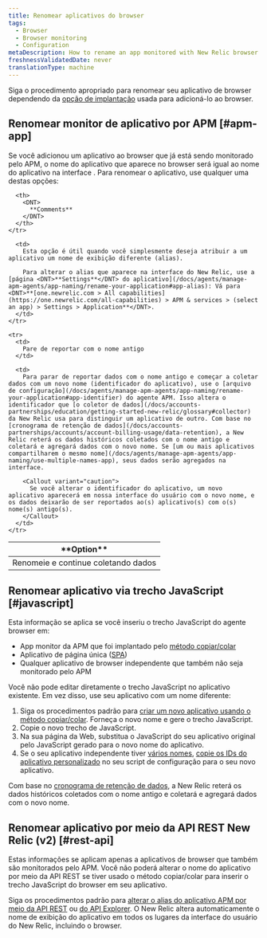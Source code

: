 ```yaml
---
title: Renomear aplicativos do browser
tags:
  - Browser
  - Browser monitoring
  - Configuration
metaDescription: How to rename an app monitored with New Relic browser monitoring.
freshnessValidatedDate: never
translationType: machine
---
```


Siga o procedimento apropriado para renomear seu aplicativo de browser dependendo da [opção de implantação](/docs/browser/new-relic-browser/installation-configuration/add-apps-new-relic-browser) usada para adicioná-lo ao browser.

## Renomear monitor de aplicativo por APM [#apm-app]

Se você adicionou um aplicativo ao browser que já está sendo monitorado pelo APM, o nome do aplicativo que aparece no browser será igual ao nome do aplicativo na interface <InlinePopover type="apm"/>. Para renomear o aplicativo, use qualquer uma destas opções:

<table>
  <thead>
    <tr>
      <th style={{ width: "200px" }}>
        <DNT>
          **Option**
        </DNT>
      </th>

      <th>
        <DNT>
          **Comments**
        </DNT>
      </th>
    </tr>
  </thead>

  <tbody>
    <tr>
      <td>
        Renomeie e continue coletando dados
      </td>

      <td>
        Esta opção é útil quando você simplesmente deseja atribuir a um aplicativo um nome de exibição diferente (alias).

        Para alterar o alias que aparece na interface do New Relic, use a [página <DNT>**Settings**</DNT> do aplicativo](/docs/agents/manage-apm-agents/app-naming/rename-your-application#app-alias): Vá para <DNT>**[one.newrelic.com > All capabilities](https://one.newrelic.com/all-capabilities) > APM & services > (select an app) > Settings > Application**</DNT>.
      </td>
    </tr>

    <tr>
      <td>
        Pare de reportar com o nome antigo
      </td>

      <td>
        Para parar de reportar dados com o nome antigo e começar a coletar dados com um novo nome (identificador do aplicativo), use o [arquivo de configuração](/docs/agents/manage-apm-agents/app-naming/rename-your-application#app-identifier) do agente APM. Isso altera o identificador que [o coletor de dados](/docs/accounts-partnerships/education/getting-started-new-relic/glossary#collector) da New Relic usa para distinguir um aplicativo de outro. Com base no [cronograma de retenção de dados](/docs/accounts-partnerships/accounts/account-billing-usage/data-retention), a New Relic reterá os dados históricos coletados com o nome antigo e coletará e agregará dados com o novo nome. Se [um ou mais aplicativos compartilharem o mesmo nome](/docs/agents/manage-apm-agents/app-naming/use-multiple-names-app), seus dados serão agregados na interface.

        <Callout variant="caution">
          Se você alterar o identificador do aplicativo, um novo aplicativo aparecerá em nossa interface do usuário com o novo nome, e os dados deixarão de ser reportados ao(s) aplicativo(s) com o(s) nome(s) antigo(s).
        </Callout>
      </td>
    </tr>
  </tbody>
</table>

## Renomear aplicativo via trecho JavaScript [#javascript]

Esta informação se aplica se você inseriu o trecho JavaScript do agente browser em:

* App monitor da APM que foi implantado pelo [método copiar/colar](/docs/browser/new-relic-browser/installation-configuration/add-apps-new-relic-browser#copy-paste-app)
* Aplicativo de página única ([SPA](/docs/browser/single-page-app-monitoring/get-started/add-apps-single-page-app-monitoring))
* Qualquer aplicativo de browser independente que também não seja monitorado pelo APM

Você não pode editar diretamente o trecho JavaScript no aplicativo existente. Em vez disso, use seu aplicativo com um nome diferente:

1. Siga os procedimentos padrão para [criar um novo aplicativo usando o método copiar/colar](/docs/browser/new-relic-browser/installation-configuration/add-apps-new-relic-browser#copy-paste-app). Forneça o novo nome e gere o trecho JavaScript.
2. Copie o novo trecho de JavaScript.
3. Na sua página da Web, substitua o JavaScript do seu aplicativo original pelo JavaScript gerado para o novo nome do aplicativo.
4. Se o seu aplicativo independente tiver [vários nomes](/docs/agents/manage-apm-agents/app-naming/use-multiple-names-app), [copie os IDs do aplicativo personalizado](/docs/browser/new-relic-browser/installation-configuration/copy-browser-monitoring-license-key-app-id) no seu script de configuração para o seu novo aplicativo.

Com base no [cronograma de retenção de dados](/docs/accounts-partnerships/accounts/account-billing-usage/data-retention), a New Relic reterá os dados históricos coletados com o nome antigo e coletará e agregará dados com o novo nome.

## Renomear aplicativo por meio da API REST New Relic (v2) [#rest-api]

Estas informações se aplicam apenas a aplicativos de browser que também são monitorados pelo APM. Você não poderá alterar o nome do aplicativo por meio da API REST se tiver usado o método copiar/colar para inserir o trecho JavaScript do browser em seu aplicativo.

Siga os procedimentos padrão para [alterar o alias do aplicativo APM por meio da API REST](/docs/apis/rest-api-v2/application-examples-v2/change-alias-your-application-v2) ou [do API Explorer](https://rpm.newrelic.com/api/explore/applications/update). O New Relic altera automaticamente o nome de exibição do aplicativo em todos os lugares da interface do usuário do New Relic, incluindo o browser.
